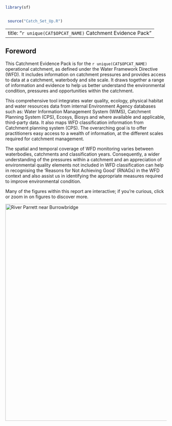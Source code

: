 ```r
library(sf)


 source("Catch_Set_Up.R")
```

---
title: "`r unique(CAT$OPCAT_NAME)` Catchment Evidence Pack"
---

## Foreword

This Catchment Evidence Pack is for the `r unique(CAT$OPCAT_NAME)` operational catchment, as defined under the Water Framework Directive (WFD). It includes information on catchment pressures and provides access to data at a catchment, waterbody and site scale. It draws together a range of information and evidence to help us better understand the environmental condition, pressures and opportunities within the catchment. 

This comprehensive tool integrates water quality, ecology, physical habitat and water resources data from internal Environment Agency databases such as: Water Information Management System (WIMS), Catchment Planning System (CPS), Ecosys, Biosys and where available and applicable, third-party data. It also maps WFD classification information from Catchment planning system (CPS). The overarching goal is to offer practitioners easy access to a wealth of information, at the different scales required for catchment management. 

The spatial and temporal coverage of WFD monitoring varies between waterbodies, catchments and classification years. Consequently, a wider understanding of the pressures within a catchment and an appreciation of environmental quality elements not included in WFD classification can help in recognising the ‘Reasons for Not Achieving Good’ (RNAGs) in the WFD context and also assist us in identifying the appropriate measures required to improve environmental condition. 

::: callout-tip
Many of the figures within this report are interactive; if you're curious, click or zoom in on figures to discover more.
:::

[![River Parrett near Burrowbridge](https://upload.wikimedia.org/wikipedia/commons/8/87/Riverparrett.jpg){width="678"}](https://en.wikipedia.org/wiki/River_Parrett)
